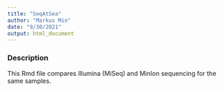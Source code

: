 ```yaml
---
title: "SeqAtSea"
author: "Markus Min"
date: "9/30/2021"
output: html_document
---
```


### Description
This Rmd file compares Illumina (MiSeq) and MinIon sequencing for the same samples.